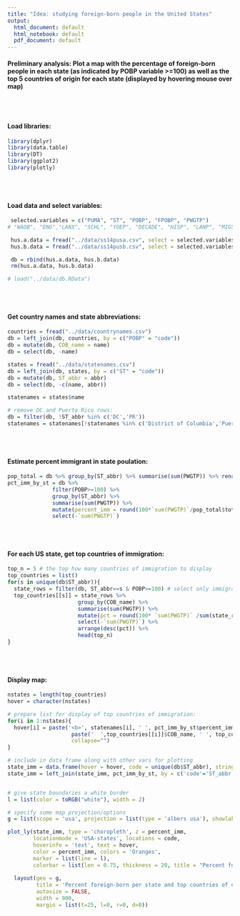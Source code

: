 ```yaml
---
title: "Idea: studying foreign-born people in the United States"
output:
  html_document: default
  html_notebook: default
  pdf_document: default
---
```


#### Preliminary analysis: Plot a map with the percentage of foreign-born people in each state (as indicated by POBP variable >=100) as well as the top 5 countries of origin for each state (displayed by hovering mouse over map)
\
\


#### Load libraries:
```r
library(dplyr)
library(data.table)
library(DT)
library(ggplot2)
library(plotly)
```
\
\


#### Load data and select variables:
```r
 selected.variables = c("PUMA", "ST", "POBP", "FPOBP", "PWGTP")
# "WAOB", "ENG","LANX", "SCHL", "YOEP", "DECADE", "HISP", "LANP", "MIGSP", "NATIVITY", "NOP", "WGTP", paste0("wgtp", 1:80))

 hus.a.data = fread("../data/ss14pusa.csv", select = selected.variables)
 hus.b.data = fread("../data/ss14pusb.csv", select = selected.variables)

 db = rbind(hus.a.data, hus.b.data)
 rm(hus.a.data, hus.b.data)

# load("../data/db.RData")

```
\
\


#### Get country names and state abbreviations:

```r
countries = fread("../data/countrynames.csv")
db = left_join(db, countries, by = c("POBP" = "code"))
db = mutate(db, COB_name = name)
db = select(db, -name)

states = fread("../data/statenames.csv")
db = left_join(db, states, by = c("ST" = "code"))
db = mutate(db, ST_abbr = abbr)
db = select(db, -c(name, abbr))

statenames = states$name

# remove DC and Puerto Rico rows:
db = filter(db, !ST_abbr %in% c('DC','PR'))
statenames = statenames[!statenames %in% c('District of Columbia','Puerto Rico')]
```
\
\


#### Estimate percent immigrant in state poulation:
```r
pop_total = db %>% group_by(ST_abbr) %>% summarise(sum(PWGTP)) %>% rename(tot = `sum(PWGTP)`)
pct_imm_by_st = db %>% 
              filter(POBP>=100) %>% 
              group_by(ST_abbr) %>% 
              summarise(sum(PWGTP)) %>% 
              mutate(percent_imm = round(100*`sum(PWGTP)`/pop_total$tot, 1)) %>%
              select(-`sum(PWGTP)`)

```
\
\


#### For each US state, get top countries of immigration:

```r
top_n = 5 # the top how many countries of immigration to display
top_countries = list()
for(s in unique(db$ST_abbr)){
  state_rows = filter(db, ST_abbr==s & POBP>=100) # select only immigrants in state s
  top_countries[[s]] = state_rows %>%
                      group_by(COB_name) %>%
                      summarise(sum(PWGTP)) %>%
                      mutate(pct = round(100* `sum(PWGTP)` /sum(state_rows$PWGTP), 1)) %>%
                      select(-`sum(PWGTP)`) %>%
                      arrange(desc(pct)) %>%
                      head(top_n)
}
```
\
\


#### Display map:
```r
nstates = length(top_countries)
hover = character(nstates)

# prepare list for display of top countries of immigration:
for(i in 1:nstates){
  hover[i] = paste('<b>', statenames[i], ' ', pct_imm_by_st$percent_imm[i], '%</b>, of which:<br>',
                    paste('  ',top_countries[[i]]$COB_name, ' ', top_countries[[i]]$pct, '% <br>', collapse=""),
                    collapse="")
}

# include in data frame along with other vars for plotting
state_imm = data.frame(hover = hover, code = unique(db$ST_abbr), stringsAsFactors=FALSE)
state_imm = left_join(state_imm, pct_imm_by_st, by = c('code'='ST_abbr'))


# give state boundaries a white border
l = list(color = toRGB("white"), width = 2)

# specify some map projection/options
g = list(scope = 'usa', projection = list(type = 'albers usa'), showlakes = TRUE, lakecolor = toRGB('white'))

plot_ly(state_imm, type = 'choropleth', z = percent_imm, 
        locationmode = 'USA-states', locations = code, 
        hoverinfo = 'text', text = hover, 
        color = percent_imm, colors = 'Oranges',
        marker = list(line = l), 
        colorbar = list(len = 0.75, thickness = 20, title = "Percent foreign-born")) %>%
  
  layout(geo = g, 
         title = 'Percent foreign-born per state and top countries of origin <br> (hover cursor over map for breakdown)', 
         autosize = FALSE,
         width = 900,
         margin = list(t=25, l=0, r=0, d=0))

```



